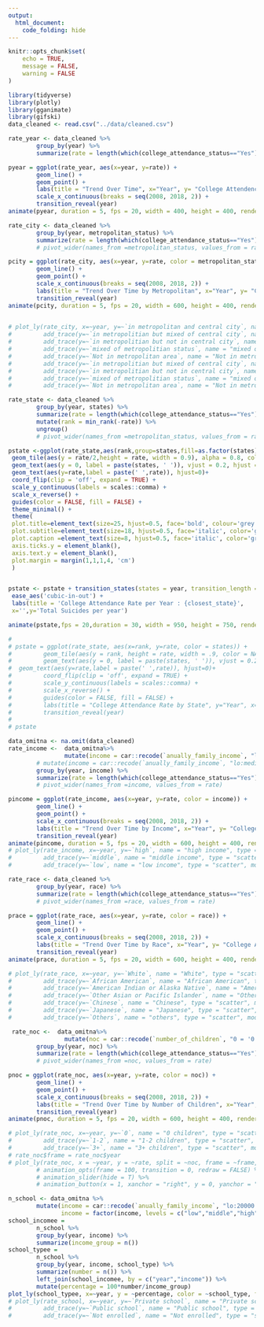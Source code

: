 ```yaml
---
output:
  html_document:
    code_folding: hide
---
```


```r
knitr::opts_chunk$set(
	echo = TRUE,
	message = FALSE,
	warning = FALSE
)
```

```r
library(tidyverse)
library(plotly)
library(gganimate)
library(gifski)
data_cleaned <- read.csv("../data/cleaned.csv")

rate_year <- data_cleaned %>%
        group_by(year) %>%
        summarize(rate = length(which(college_attendance_status=="Yes"))/n())

pyear = ggplot(rate_year, aes(x=year, y=rate)) +
        geom_line() +
        geom_point() +
        labs(title = "Trend Over Time", x="Year", y= "College Attendence Rate") +
        scale_x_continuous(breaks = seq(2008, 2018, 2)) +
        transition_reveal(year)
animate(pyear, duration = 5, fps = 20, width = 400, height = 400, renderer = gifski_renderer())
```


```r
rate_city <- data_cleaned %>%
        group_by(year, metropolitan_status) %>%
        summarize(rate = length(which(college_attendance_status=="Yes"))/n())
        # pivot_wider(names_from =metropolitan_status, values_from = rate)

pcity = ggplot(rate_city, aes(x=year, y=rate, color = metropolitan_status)) +
        geom_line() +
        geom_point() +
        scale_x_continuous(breaks = seq(2008, 2018, 2)) + 
        labs(title = "Trend Over Time by Metropolitan", x="Year", y= "College Attendence Rate") +
        transition_reveal(year)
animate(pcity, duration = 5, fps = 20, width = 600, height = 400, renderer = gifski_renderer())

                       
# plot_ly(rate_city, x=~year, y=~`in metropolitan and central city`, name = "in metropolitan and central city", type = "scatter", mode = "line") %>%
#         add_trace(y=~`in metropolitian but mixed of central city`, name = "in metropolitian but mixed of central city", type = "scatter", mode = "line") %>%
#         add_trace(y=~`in metropolitian but not in central city`, name = "in metropolitian but not in central city", type = "scatter", mode = "line") %>%
#         add_trace(y=~`mixed of metropolitian status`, name = "mixed of metropolitian status", type = "scatter", mode = "line") %>%
#         add_trace(y=~`Not in metropolitan area`, name = "Not in metropolitan area", type = "scatter", mode = "line")# plot_ly(rate_city, x=~year, y=~`in metropolitan and central city`, name = "in metropolitan and central city", type = "scatter", mode = "line") %>%
#         add_trace(y=~`in metropolitian but mixed of central city`, name = "in metropolitian but mixed of central city", type = "scatter", mode = "line") %>%
#         add_trace(y=~`in metropolitian but not in central city`, name = "in metropolitian but not in central city", type = "scatter", mode = "line") %>%
#         add_trace(y=~`mixed of metropolitian status`, name = "mixed of metropolitian status", type = "scatter", mode = "line") %>%
#         add_trace(y=~`Not in metropolitan area`, name = "Not in metropolitan area", type = "scatter", mode = "line")

```


```r
rate_state <- data_cleaned %>%
        group_by(year, states) %>%
        summarize(rate = length(which(college_attendance_status=="Yes"))/n()) %>%
        mutate(rank = min_rank(-rate)) %>%
        ungroup()
        # pivot_wider(names_from =metropolitan_status, values_from = rate)

pstate <-ggplot(rate_state,aes(rank,group=states,fill=as.factor(states),color=as.factor(states))) +
 geom_tile(aes(y = rate/2,height = rate, width = 0.9), alpha = 0.8, color = NA) +
 geom_text(aes(y = 0, label = paste(states, ' ')), vjust = 0.2, hjust = 1) +
 geom_text(aes(y=rate,label = paste(' ',rate)), hjust=0)+
 coord_flip(clip = 'off', expand = TRUE) +
 scale_y_continuous(labels = scales::comma) +
 scale_x_reverse() +
 guides(color = FALSE, fill = FALSE) +
 theme_minimal() +
 theme(
 plot.title=element_text(size=25, hjust=0.5, face='bold', colour='grey', vjust=-1),
 plot.subtitle=element_text(size=18, hjust=0.5, face='italic', color='grey'),
 plot.caption =element_text(size=8, hjust=0.5, face='italic', color='grey'),
 axis.ticks.y = element_blank(), 
 axis.text.y = element_blank(), 
 plot.margin = margin(1,1,1,4, 'cm')
 )


pstate <- pstate + transition_states(states = year, transition_length = 4, state_length = 1) + 
 ease_aes('cubic-in-out') +
 labs(title = 'College Attendance Rate per Year : {closest_state}', 
 x='',y='Total Suicides per year')

animate(pstate,fps = 20,duration = 30, width = 950, height = 750, renderer = gifski_renderer())

# 
# pstate = ggplot(rate_state, aes(x=rank, y=rate, color = states)) +
#         geom_tile(aes(y = rank, height = rate, width = .9, color = NA))+
#         geom_text(aes(y = 0, label = paste(states, ' ')), vjust = 0.2, hjust = 1) +
#  geom_text(aes(y=rate,label = paste(' ',rate)), hjust=0)+
#         coord_flip(clip = 'off', expand = TRUE) +
#         scale_y_continuous(labels = scales::comma) + 
#         scale_x_reverse() +
#         guides(color = FALSE, fill = FALSE) +
#         labs(title = "College Attendance Rate by State", y="Year", x= "College Attendence Rate")
#         transition_reveal(year)
#         
# pstate
```

```r
data_omitna <- na.omit(data_cleaned)
rate_income <-  data_omitna%>%
                mutate(income = car::recode(`anually_family_income`, "lo:20000 = 'low';94500:hi='high';else = 'middle'")) %>%
        # mutate(income = car::recode(`anually_family_income`, "lo:median(data_omitna$anually_family_income)*0.3 = 'low';median(data_omitna$anually_family_income)*2:hi='high';else = 'middle'")) %>%
        group_by(year, income) %>%
        summarize(rate = length(which(college_attendance_status=="Yes"))/n())
        # pivot_wider(names_from =income, values_from = rate)

pincome = ggplot(rate_income, aes(x=year, y=rate, color = income)) +
        geom_line() +
        geom_point() +
        scale_x_continuous(breaks = seq(2008, 2018, 2)) + 
        labs(title = "Trend Over Time by Income", x="Year", y= "College Attendence Rate") +
        transition_reveal(year)
animate(pincome, duration = 5, fps = 20, width = 600, height = 400, renderer = gifski_renderer())
# plot_ly(rate_income, x=~year, y=~`high`, name = "high income", type = "scatter", mode = "line") %>%
#         add_trace(y=~`middle`, name = "middle income", type = "scatter", mode = "line") %>%
#         add_trace(y=~`low`, name = "low income", type = "scatter", mode = "line")

```

```r
rate_race <- data_cleaned %>%
        group_by(year, race) %>%
        summarize(rate = length(which(college_attendance_status=="Yes"))/n())
        # pivot_wider(names_from =race, values_from = rate)

prace = ggplot(rate_race, aes(x=year, y=rate, color = race)) +
        geom_line() +
        geom_point() +
        scale_x_continuous(breaks = seq(2008, 2018, 2)) + 
        labs(title = "Trend Over Time by Race", x="Year", y= "College Attendence Rate") +
        transition_reveal(year)
animate(prace, duration = 5, fps = 20, width = 600, height = 400, renderer = gifski_renderer())

# plot_ly(rate_race, x=~year, y=~`White`, name = "White", type = "scatter", mode = "line") %>%
#         add_trace(y=~`African American`, name = "African American", type = "scatter", mode = "line") %>%
#         add_trace(y=~`American Indian or Alaska Native`, name = "American Indian or Alaska Native", type = "scatter", mode = "line") %>%
#         add_trace(y=~`Other Asian or Pacific Islander`, name = "Other Asian or Pacific Islander", type = "scatter", mode = "line") %>%
#         add_trace(y=~`Chinese`, name = "Chinese", type = "scatter", mode = "line") %>%
#         add_trace(y=~`Japanese`, name = "Japanese", type = "scatter", mode = "line") %>%
#         add_trace(y=~`Others`, name = "others", type = "scatter", mode = "line")
```

```r
 rate_noc <-  data_omitna%>%
                mutate(noc = car::recode(`number_of_children`, "0 = '0'; 1:2 = '1-2';3:hi='3+'")) %>%
        group_by(year, noc) %>%
        summarize(rate = length(which(college_attendance_status=="Yes"))/n())
        # pivot_wider(names_from =noc, values_from = rate)

pnoc = ggplot(rate_noc, aes(x=year, y=rate, color = noc)) +
        geom_line() +
        geom_point() +
        scale_x_continuous(breaks = seq(2008, 2018, 2)) + 
        labs(title = "Trend Over Time by Number of Children", x="Year", y= "College Attendence Rate") +
        transition_reveal(year)
animate(pnoc, duration = 5, fps = 20, width = 600, height = 400, renderer = gifski_renderer())

# plot_ly(rate_noc, x=~year, y=~`0`, name = "0 children", type = "scatter", mode = "line") %>%
#         add_trace(y=~`1-2`, name = "1-2 children", type = "scatter", mode = "line") %>%
#         add_trace(y=~`3+`, name = "3+ children", type = "scatter", mode = "line")
# rate_noc$frame = rate_noc$year
# plot_ly(rate_noc, x = ~year, y = ~rate, split = ~noc, frame = ~frame, type = 'scatter', mode = 'lines', line = list(simplyfy = F)) 
        # animation_opts(frame = 100, transition = 0, redraw = FALSE) %>%
        # animation_slider(hide = T) %>% 
        # animation_button(x = 1, xanchor = "right", y = 0, yanchor = "bottom")
```


```r
n_school <- data_omitna %>%
        mutate(income = car::recode(`anually_family_income`, "lo:20000 = 'low';94500:hi='high';else = 'middle'"),
               income = factor(income, levels = c("low","middle","high")))
school_incomee = 
        n_school %>% 
        group_by(year, income) %>%
        summarize(income_group = n()) 
school_typee = 
        n_school %>% 
        group_by(year, income, school_type) %>% 
        summarize(number = n()) %>% 
        left_join(school_incomee, by = c("year","income")) %>% 
        mutate(percentage = 100*number/income_group)
plot_ly(school_typee, x=~year, y = ~percentage, color = ~school_type, frame = ~income, type = "scatter", mode = "line")
# plot_ly(rate_school, x=~year, y=~`Private school`, name = "Private school", type = "scatter", mode = "line") %>%
#         add_trace(y=~`Public school`, name = "Public school", type = "scatter", mode = "line") %>%
#         add_trace(y=~`Not enrolled`, name = "Not enrolled", type = "scatter", mode = "line")
```